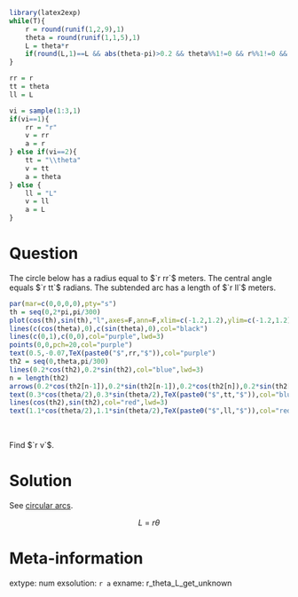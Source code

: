 ```r
library(latex2exp)
while(T){
    r = round(runif(1,2,9),1)
    theta = round(runif(1,1,5),1)
    L = theta*r
    if(round(L,1)==L && abs(theta-pi)>0.2 && theta%%1!=0 && r%%1!=0 && L%%1!=0){break}
}

rr = r
tt = theta
ll = L

vi = sample(1:3,1)
if(vi==1){
    rr = "r"
    v = rr
    a = r
} else if(vi==2){
    tt = "\\theta"
    v = tt
    a = theta
} else {
    ll = "L"
    v = ll
    a = L
}

```

Question
========

The circle below has a radius equal to $`r rr`$ meters. The central angle equals $`r tt`$ radians. The subtended arc has a length of $`r ll`$ meters.

```r
par(mar=c(0,0,0,0),pty="s")
th = seq(0,2*pi,pi/300)
plot(cos(th),sin(th),"l",axes=F,ann=F,xlim=c(-1.2,1.2),ylim=c(-1.2,1.2))
lines(c(cos(theta),0),c(sin(theta),0),col="black")
lines(c(0,1),c(0,0),col="purple",lwd=3)
points(0,0,pch=20,col="purple")
text(0.5,-0.07,TeX(paste0("$",rr,"$")),col="purple")
th2 = seq(0,theta,pi/300)
lines(0.2*cos(th2),0.2*sin(th2),col="blue",lwd=3)
n = length(th2)
arrows(0.2*cos(th2[n-1]),0.2*sin(th2[n-1]),0.2*cos(th2[n]),0.2*sin(th2[n]),0.07,30,2,"blue",lwd=3)
text(0.3*cos(theta/2),0.3*sin(theta/2),TeX(paste0("$",tt,"$")),col="blue")
lines(cos(th2),sin(th2),col="red",lwd=3)
text(1.1*cos(theta/2),1.1*sin(theta/2),TeX(paste0("$",ll,"$")),col="red")
```
\

Find $`r v`$.

Solution
========

See [circular arcs](https://en.wikipedia.org/wiki/Circular_arc).

$$L~=~r \theta$$


Meta-information
============
extype: num
exsolution: `r a`
exname: r_theta_L_get_unknown